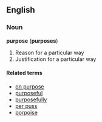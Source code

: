 ==English==

===Noun===
'''purpose''' ('''purposes''')
# Reason for a particular way
# Justification for a particular way

====Related terms====
*[[on purpose]]
*[[purposeful]]
*[[purposefully]]
*[[per puss]]
*[[porpoise]]